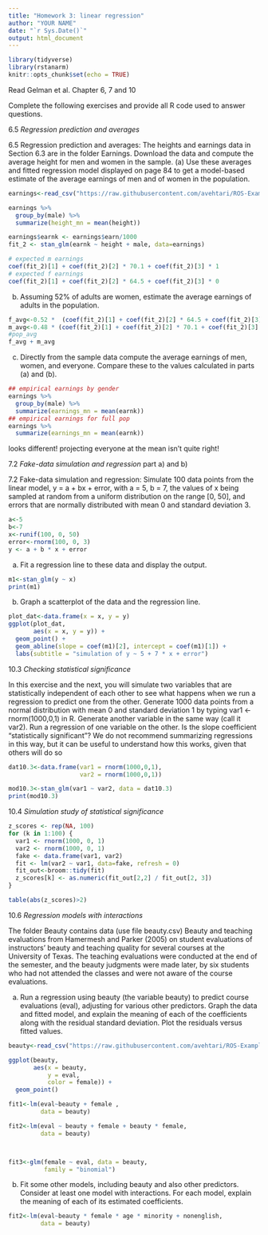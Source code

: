 ```yaml
---
title: "Homework 3: linear regression"
author: "YOUR NAME"
date: "`r Sys.Date()`"
output: html_document
---
```


```r
library(tidyverse)
library(rstanarm)
knitr::opts_chunk$set(echo = TRUE)
```

Read Gelman et al. Chapter 6, 7 and 10

Complete the following exercises and provide all R code used to answer questions.

6.5 *Regression prediction and averages*

6.5 Regression prediction and averages: The heights and earnings data in Section 6.3 are in the folder Earnings. Download the data and compute the average height for men and women in the sample.
(a) Use these averages and fitted regression model displayed on page 84 to get a model-based estimate of the average earnings of men and of women in the population.

```r
earnings<-read_csv("https://raw.githubusercontent.com/avehtari/ROS-Examples/refs/heads/master/Earnings/data/earnings.csv")

earnings %>% 
  group_by(male) %>% 
  summarize(height_mn = mean(height))

earnings$earnk <- earnings$earn/1000
fit_2 <- stan_glm(earnk ~ height + male, data=earnings)

# expected m earnings
coef(fit_2)[1] + coef(fit_2)[2] * 70.1 + coef(fit_2)[3] * 1
# expected f earnings 
coef(fit_2)[1] + coef(fit_2)[2] * 64.5 + coef(fit_2)[3] * 0

```

(b) Assuming 52% of adults are women, estimate the average earnings of adults in the population.

```r
f_avg<-0.52 *  (coef(fit_2)[1] + coef(fit_2)[2] * 64.5 + coef(fit_2)[3] * 0 )
m_avg<-0.48 * (coef(fit_2)[1] + coef(fit_2)[2] * 70.1 + coef(fit_2)[3] * 1)
#pop_avg
f_avg + m_avg
```

(c) Directly from the sample data compute the average earnings of men, women, and everyone. Compare these to the values calculated in parts (a) and (b).

```r
## empirical earnings by gender
earnings %>% 
  group_by(male) %>% 
  summarize(earnings_mn = mean(earnk))
## empirical earnings for full pop
earnings %>% 
  summarize(earnings_mn = mean(earnk))

```

looks different! projecting everyone at the mean isn't quite right!

7.2 *Fake-data simulation and regression* part a) and b)

7.2 Fake-data simulation and regression: Simulate 100 data points from the linear model, y = a + bx + error, with a = 5, b = 7, the values of x being sampled at random from a uniform distribution on the range [0, 50], and errors that are normally distributed with mean 0 and standard deviation 3.

```r
a<-5
b<-7
x<-runif(100, 0, 50)
error<-rnorm(100, 0, 3)
y <- a + b * x + error
```

(a) Fit a regression line to these data and display the output.

```r
m1<-stan_glm(y ~ x)
print(m1)
```

(b) Graph a scatterplot of the data and the regression line.

```r
plot_dat<-data.frame(x = x, y = y)
ggplot(plot_dat,
       aes(x = x, y = y)) + 
  geom_point() + 
  geom_abline(slope = coef(m1)[2], intercept = coef(m1)[1]) + 
  labs(subtitle = "simulation of y ~ 5 + 7 * x + error")
```

10.3 *Checking statistical significance*

In this exercise and the next, you will simulate two variables that are statistically independent of each other to see what happens when we run a regression to predict one from the other. Generate 1000 data points from a normal distribution with mean 0 and standard deviation 1 by typing var1 <- rnorm(1000,0,1) in R. Generate another variable in the same way (call it var2). Run a regression of one variable on the other. Is the slope coefficient “statistically significant”? We do not recommend summarizing regressions in this way, but it can be useful to understand how this works, given that others will do so

```r
dat10.3<-data.frame(var1 = rnorm(1000,0,1),
                    var2 = rnorm(1000,0,1))

mod10.3<-stan_glm(var1 ~ var2, data = dat10.3)
print(mod10.3)
```

10.4 *Simulation study of statistical significance*

```r
z_scores <- rep(NA, 100)
for (k in 1:100) {
  var1 <- rnorm(1000, 0, 1)
  var2 <- rnorm(1000, 0, 1)
  fake <- data.frame(var1, var2)
  fit <- lm(var2 ~ var1, data=fake, refresh = 0)
  fit_out<-broom::tidy(fit)
  z_scores[k] <- as.numeric(fit_out[2,2] / fit_out[2, 3])
}

table(abs(z_scores)>2)
```

10.6 *Regression models with interactions*

The folder Beauty contains data (use file beauty.csv)
Beauty and teaching evaluations from Hamermesh and Parker (2005) on student evaluations of instructors’ beauty and teaching quality for several courses at the University of Texas. The teaching evaluations were conducted at the end of the semester, and the beauty judgments were made later, by six students who had not attended the classes and were not aware of the course evaluations.


(a) Run a regression using beauty (the variable beauty) to predict course evaluations (eval), adjusting for various other predictors. Graph the data and fitted model, and explain the meaning of each of the coefficients along with the residual standard deviation. Plot the residuals versus fitted values.

```r
beauty<-read_csv("https://raw.githubusercontent.com/avehtari/ROS-Examples/refs/heads/master/Beauty/data/beauty.csv")

ggplot(beauty,
       aes(x = beauty, 
           y = eval,
           color = female)) + 
  geom_point() 

fit1<-lm(eval~beauty + female , 
         data = beauty)

fit2<-lm(eval ~ beauty + female + beauty * female,
         data = beauty)



fit3<-glm(female ~ eval, data = beauty, 
          family = "binomial")
```


(b) Fit some other models, including beauty and also other predictors. Consider at least one model with interactions. For each model, explain the meaning of each of its estimated coefficients.

```r
fit2<-lm(eval~beauty * female * age * minority + nonenglish, 
         data = beauty)

```


